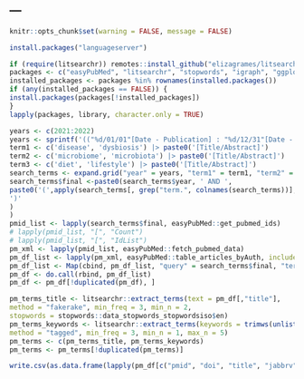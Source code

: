 ---
---

```{r setup, include=FALSE}
knitr::opts_chunk$set(warning = FALSE, message = FALSE)
```

``` {r}
install.packages("languageserver")
```

```{r}
if (require(litsearchr)) remotes::install_github("elizagrames/litsearchr", ref = "main")
packages <- c("easyPubMed", "litsearchr", "stopwords", "igraph", "ggplot2", "ggrepel", "ggraph")
installed_packages <- packages %in% rownames(installed.packages())
if (any(installed_packages == FALSE)) {
install.packages(packages[!installed_packages])
}
lapply(packages, library, character.only = TRUE)
```

```{r}
years <- c(2021:2022)
years <- sprintf('(("%d/01/01"[Date - Publication] : "%d/12/31"[Date - Publication]))', years, years)
term1 <- c('disease', 'dysbiosis') |> paste0('[Title/Abstract]')
term2 <- c('microbiome', 'microbiota') |> paste0('[Title/Abstract]')
term3 <- c('diet', 'lifestyle') |> paste0('[Title/Abstract]')
search_terms <- expand.grid("year" = years, "term1" = term1, "term2" = term2, "term3" = term3)
search_terms$final <-paste0(search_terms$year, ' AND ',
paste0('(',apply(search_terms[, grep("term.", colnames(search_terms))], 1, paste, collapse = " AND ", sep = " "),
')'
)
)
pmid_list <- lapply(search_terms$final, easyPubMed::get_pubmed_ids)
# lapply(pmid_list, "[", "Count")
# lapply(pmid_list, "[", "IdList")
pm_xml <- lapply(pmid_list, easyPubMed::fetch_pubmed_data)
pm_df_list <- lapply(pm_xml, easyPubMed::table_articles_byAuth, included_authors = "first", getKeywords = TRUE, max_chars = 500) 
pm_df_list <- Map(cbind, pm_df_list, "query" = search_terms$final, "terms" = apply(search_terms[, grep("term.", colnames(search_terms))], 1, paste, collapse = " AND ", sep = " "))
pm_df <- do.call(rbind, pm_df_list)
pm_df <- pm_df[!duplicated(pm_df), ]
```

```{r}
pm_terms_title <- litsearchr::extract_terms(text = pm_df[,"title"],
method = "fakerake", min_freq = 3, min_n = 2,
stopwords = stopwords::data_stopwords_stopwordsiso$en)
pm_terms_keywords <- litsearchr::extract_terms(keywords = trimws(unlist(strsplit(pm_df[,"keywords"], ";"))),
method = "tagged", min_freq = 3, min_n = 1, max_n = 5)
pm_terms <- c(pm_terms_title, pm_terms_keywords)
pm_terms <- pm_terms[!duplicated(pm_terms)]
```

```{r}
write.csv(as.data.frame(lapply(pm_df[c("pmid", "doi", "title", "jabbrv", "keywords", "abstract")], substr, start = 1, stop = 30)), "easypubmed.csv")
```
